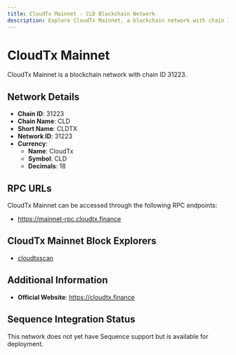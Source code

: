 ```yaml
--- 
title: CloudTx Mainnet - CLD Blockchain Network
description: Explore CloudTx Mainnet, a blockchain network with chain ID 31223. Learn about its native currency, CloudTx, and how to interact with the network.
---
```


# CloudTx Mainnet

CloudTx Mainnet is a blockchain network with chain ID 31223.

## Network Details

- **Chain ID**: 31223
- **Chain Name**: CLD
- **Short Name**: CLDTX
- **Network ID**: 31223
- **Currency**: 
  - **Name**: CloudTx
  - **Symbol**: CLD
  - **Decimals**: 18

## RPC URLs

CloudTx Mainnet can be accessed through the following RPC endpoints:

- https://mainnet-rpc.cloudtx.finance

## CloudTx Mainnet Block Explorers

- [cloudtxscan](https://scan.cloudtx.finance)

## Additional Information

- **Official Website**: https://cloudtx.finance

## Sequence Integration Status

This network does not yet have Sequence support but is available for deployment.
